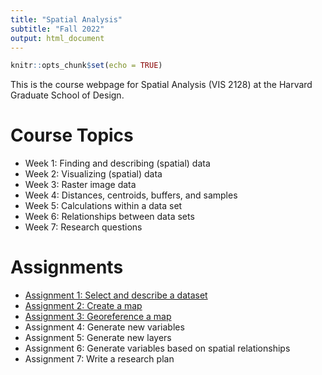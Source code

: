 ```yaml
---
title: "Spatial Analysis"
subtitle: "Fall 2022"
output: html_document
---
```


```r
knitr::opts_chunk$set(echo = TRUE)
```

This is the course webpage for Spatial Analysis (VIS 2128) at the Harvard 
Graduate School of Design.

# Course Topics

* Week 1: Finding and describing (spatial) data
* Week 2: Visualizing (spatial) data
* Week 3: Raster image data 
* Week 4: Distances, centroids, buffers, and samples
* Week 5: Calculations within a data set
* Week 6: Relationships between data sets
* Week 7: Research questions
    
# Assignments

* [Assignment 1: Select and describe a dataset](https://c-voulgaris.github.io/VIS-2128-F22/a1-files/assignment-1.html){target="_blank"}
* [Assignment 2: Create a map](https://c-voulgaris.github.io/VIS-2128-F22/a2-files/assignment-2.html){target="_blank"}
* [Assignment 3: Georeference a map](https://c-voulgaris.github.io/VIS-2128-F22/a3-files/assignment-3.html){target="_blank"}
* Assignment 4: Generate new variables
* Assignment 5: Generate new layers
* Assignment 6: Generate variables based on spatial relationships
* Assignment 7: Write a research plan